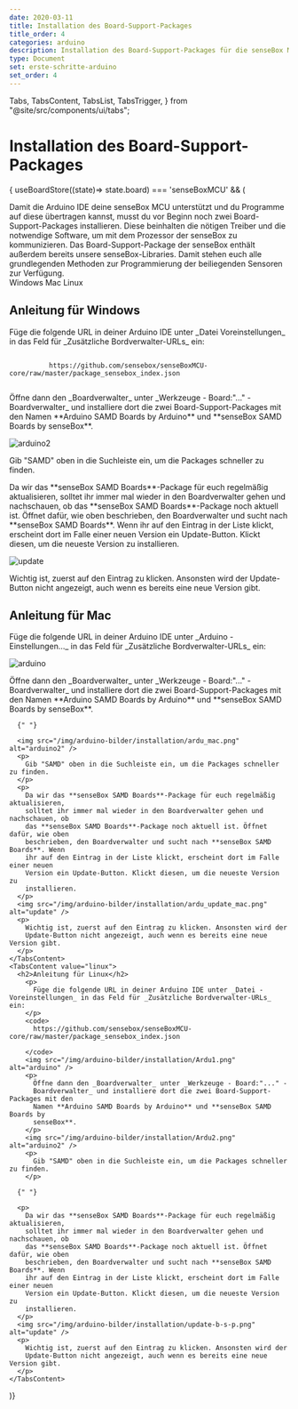 ```yaml
---
date: 2020-03-11
title: Installation des Board-Support-Packages
title_order: 4
categories: arduino
description: Installation des Board-Support-Packages für die senseBox MCU
type: Document
set: erste-schritte-arduino
set_order: 4
---
```


  Tabs,
  TabsContent,
  TabsList,
  TabsTrigger,
} from "@site/src/components/ui/tabs";

<Layout title="Installation des Board-Support-Packages">

# Installation des Board-Support-Packages

{ useBoardStore((state)=> state.board) === 'senseBoxMCU' && (

<div>
  <div class="description">
    Damit die Arduino IDE deine senseBox MCU unterstützt und du Programme auf
    diese übertragen kannst, musst du vor Beginn noch zwei
    Board-Support-Packages installieren. Diese beinhalten die nötigen Treiber
    und die notwendige Software, um mit dem Prozessor der senseBox zu
    kommunizieren. Das Board-Support-Package der senseBox enthält außerdem
    bereits unsere senseBox-Libraries. Damit stehen euch alle grundlegenden
    Methoden zur Programmierung der beiliegenden Sensoren zur Verfügung.
  </div>
  <Tabs defaultValue="windows">
    <TabsList>
      <TabsTrigger value="windows">Windows</TabsTrigger>
      <TabsTrigger value="mac">Mac</TabsTrigger>
      <TabsTrigger value="linux">Linux</TabsTrigger>
    </TabsList>
    <TabsContent value="windows">
       <h2>Anleitung für Windows</h2>
        <p>
          Füge die folgende URL in deiner Arduino IDE unter _Datei Voreinstellungen_
          in das Feld für _Zusätzliche Bordverwalter-URLs_ ein:
        </p>
        <code>
          https://github.com/sensebox/senseBoxMCU-core/raw/master/package_sensebox_index.json
        </code>
        <imr src="img/arduino-bilder/installation/Ardu1.png" alt="arduino" />
        <p>
          Öffne dann den _Boardverwalter_ unter _Werkzeuge - Board:"..." -
          Boardverwalter_ und installiere dort die zwei Board-Support-Packages mit den
          Namen **Arduino SAMD Boards by Arduino** und **senseBox SAMD Boards by
          senseBox**.
        </p>
        <img src="/img/arduino-bilder/installation/Ardu2.png" alt="arduino2" />
        <p>
          Gib "SAMD" oben in die Suchleiste ein, um die Packages schneller zu finden.
        </p>
        <p>
          Da wir das **senseBox SAMD Boards**-Package für euch regelmäßig
          aktualisieren, solltet ihr immer mal wieder in den Boardverwalter gehen und
          nachschauen, ob das **senseBox SAMD Boards**-Package noch aktuell ist.
          Öffnet dafür, wie oben beschrieben, den Boardverwalter und sucht nach
          **senseBox SAMD Boards**. Wenn ihr auf den Eintrag in der Liste klickt,
          erscheint dort im Falle einer neuen Version ein Update-Button. Klickt
          diesen, um die neueste Version zu installieren.
        </p>
        <img src="/img/arduino-bilder/installation/update-b-s-p.png" alt="update" />
        <p>
          Wichtig ist, zuerst auf den Eintrag zu klicken. Ansonsten wird der
          Update-Button nicht angezeigt, auch wenn es bereits eine neue Version gibt.
        </p>
    </TabsContent>
    <TabsContent value="mac">
      <h2>Anleitung für Mac</h2>
      <p>
        Füge die folgende URL in deiner Arduino IDE unter _Arduino - Einstellungen..._
        in das Feld für _Zusätzliche Bordverwalter-URLs_ ein:
      </p>
      <img src="/img/arduino-bilder/installation/Ardu1.png" alt="arduino" />
      <p>
        Öffne dann den _Boardverwalter_ unter _Werkzeuge - Board:"..." -
        Boardverwalter_ und installiere dort die zwei Board-Support-Packages mit den
        Namen **Arduino SAMD Boards by Arduino** und **senseBox SAMD Boards by
        senseBox**.
      </p>

      {" "}

      <img src="/img/arduino-bilder/installation/ardu_mac.png" alt="arduino2" />
      <p>
        Gib "SAMD" oben in die Suchleiste ein, um die Packages schneller zu finden.
      </p>
      <p>
        Da wir das **senseBox SAMD Boards**-Package für euch regelmäßig aktualisieren,
        solltet ihr immer mal wieder in den Boardverwalter gehen und nachschauen, ob
        das **senseBox SAMD Boards**-Package noch aktuell ist. Öffnet dafür, wie oben
        beschrieben, den Boardverwalter und sucht nach **senseBox SAMD Boards**. Wenn
        ihr auf den Eintrag in der Liste klickt, erscheint dort im Falle einer neuen
        Version ein Update-Button. Klickt diesen, um die neueste Version zu
        installieren.
      </p>
      <img src="/img/arduino-bilder/installation/ardu_update_mac.png" alt="update" />
      <p>
        Wichtig ist, zuerst auf den Eintrag zu klicken. Ansonsten wird der
        Update-Button nicht angezeigt, auch wenn es bereits eine neue Version gibt.
      </p>
    </TabsContent>
    <TabsContent value="linux">
      <h2>Anleitung für Linux</h2>
        <p>
          Füge die folgende URL in deiner Arduino IDE unter _Datei - Voreinstellungen_ in das Feld für _Zusätzliche Bordverwalter-URLs_ ein:
        </p>
        <code>
          https://github.com/sensebox/senseBoxMCU-core/raw/master/package_sensebox_index.json

        </code>
        <img src="/img/arduino-bilder/installation/Ardu1.png" alt="arduino" />
        <p>
          Öffne dann den _Boardverwalter_ unter _Werkzeuge - Board:"..." -
          Boardverwalter_ und installiere dort die zwei Board-Support-Packages mit den
          Namen **Arduino SAMD Boards by Arduino** und **senseBox SAMD Boards by
          senseBox**.
        </p>
        <img src="/img/arduino-bilder/installation/Ardu2.png" alt="arduino2" />
        <p>
          Gib "SAMD" oben in die Suchleiste ein, um die Packages schneller zu finden.
        </p>

      {" "}

      <p>
        Da wir das **senseBox SAMD Boards**-Package für euch regelmäßig aktualisieren,
        solltet ihr immer mal wieder in den Boardverwalter gehen und nachschauen, ob
        das **senseBox SAMD Boards**-Package noch aktuell ist. Öffnet dafür, wie oben
        beschrieben, den Boardverwalter und sucht nach **senseBox SAMD Boards**. Wenn
        ihr auf den Eintrag in der Liste klickt, erscheint dort im Falle einer neuen
        Version ein Update-Button. Klickt diesen, um die neueste Version zu
        installieren.
      </p>
      <img src="/img/arduino-bilder/installation/update-b-s-p.png" alt="update" />
      <p>
        Wichtig ist, zuerst auf den Eintrag zu klicken. Ansonsten wird der
        Update-Button nicht angezeigt, auch wenn es bereits eine neue Version gibt.
      </p>
    </TabsContent>

  </Tabs>
</div>
)}

</Layout>
